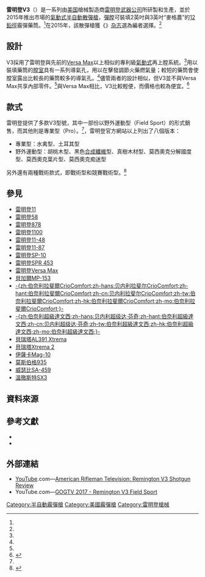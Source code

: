 {{noteTA
|G1=軍事
|G2=長度單位
|G3=Firearms
}}
{{Infobox Weapon
| name = 雷明登V3<br />{{Lang|en|Remington V3}}
| image = 
| image_size = 300px
| caption = 
| origin = {{flagcountry|United States}}
|type= [[半自動霰彈槍|半自動]][[霰彈槍|霰彈槍]]
<!-- Type selection -->| is_ranged = yes
| is_bladed = 
| is_explosive = 
| is_artillery = 
| is_vehicle = 
| is_missile = 
| is_UK = <!-- Service history -->
| service= 
| used_by = 
| wars = <!-- Production history -->
| designer = [[雷明登武器公司|雷明登]]
| design_date = 
| manufacturer = 雷明登
| unit_cost = 推出市面時的[[建議售價|建議售價]]：＄995
| production_date = 2015年—
| number = 
| variants = <div class="NavFrame collapsed" style="color: black; background-color: #FFFFFF; margin: 0 auto; padding: 0 10px; text-align: left;"><div class="NavHead" style="background-color: #FFFFFF; margin: 0 auto; padding: 0 10px; font-weight:normal;"></div><div class="NavContent" style="background-color: #FFFFFF; margin: 0 auto; padding: 0 10px;">
* 野外運動型（Field Sport）
* 專業型（Pro）
* 戰術型（Tactical）
</div>
</div>
<!-- General specifications -->| spec_label = <ref name=Website>{{cite web |url=https://www.remington.com/shotguns/autoloading/v3-field-sport/ |title=The Model V3 |website=remington.com |accessdate=June 6, 2020}}</ref><ref>{{cite web |url=https://www.remington.com/sites/default/files/documents/V3%20-%207-30-15.pdf |title=Owner's Manual / Instruction Book for: Remington V3 Autoloading Shotguns |website=remington.com |accessdate=June 6, 2020}}</ref><ref name=Hendricks>{{cite web |url=https://www.shotgunlife.com/shotguns/guns/hits-and-misses-of-the-remington-v3-semi-auto.html |title=Hits and Misses of the Remington V3 Semi-Auto |first=Bryan |last=Hendricks |website=shotgunlife.com |date= |accessdate=June 6, 2020}}</ref>
| weight = 空槍、28英吋槍管：3.29[[千克|千克]]（7.25[[磅|磅]]）
| length = <div class="NavFrame collapsed" style="color: black; background-color: #FFFFFF; margin: 0 auto; padding: 0 10px; text-align: left;"><div class="NavHead" style="background-color: #FFFFFF; margin: 0 auto; padding: 0 10px; font-weight:normal;"></div><div class="NavContent" style="background-color: #FFFFFF; margin: 0 auto; padding: 0 10px;">
* 26英吋槍管：1,193.8毫米（47英吋）
* 28英吋槍管：1,244.6毫米（49英吋）
</div>
</div>
| part_length = <div class="NavFrame collapsed" style="color: black; background-color: #FFFFFF; margin: 0 auto; padding: 0 10px; text-align: left;"><div class="NavHead" style="background-color: #FFFFFF; margin: 0 auto; padding: 0 10px; font-weight:normal;"></div><div class="NavContent" style="background-color: #FFFFFF; margin: 0 auto; padding: 0 10px;">
* 戰術型以外的衍生型：
** 26英吋：660.4毫米
** 28英吋：711.2毫米
* 戰術型：
** 18.5英吋：469.9毫米
** 22英吋：558.8毫米
</div>
</div>
| width = 
| height = 
| diameter = 
| crew = <!-- Ranged weapon specifications -->
| cartridge = [[霰彈|12鉛徑霰彈]]
| cartridge_weight = 
| caliber = <div class="NavFrame collapsed" style="color: black; background-color: #FFFFFF; margin: 0 auto; padding: 0 10px; text-align: left;"><div class="NavHead" style="background-color: #FFFFFF; margin: 0 auto; padding: 0 10px; font-weight:normal;"></div><div class="NavContent" style="background-color: #FFFFFF; margin: 0 auto; padding: 0 10px;">
* 18.53×69.85毫米（0.73×2.75英吋）
* 18.53×76.2毫米（0.73×3英吋）
</div>
</div>
| barrels = 1根，[[滑膛槍炮|滑膛]]，[[槍口|槍口]]具有裝上可轉換式[[喉缩|喉缩]]的螺紋
| action = [[氣動式_(槍械)|氣動式]]
| mode = {{Link-en|半自動槍械|Semi-automatic firearm|半自動}}
| rate = 
| velocity = 
| energy = 
| range = 
| max_range = 
| feed = 內置式[[彈匣#管式彈倉|管式彈倉]]<br />2{{frac|3|4}}英吋最大彈數：<div class="NavFrame collapsed" style="color: black; background-color: #FFFFFF; margin: 0 auto; padding: 0 10px; text-align: left;"><div class="NavHead" style="background-color: #FFFFFF; margin: 0 auto; padding: 0 10px; font-weight:normal;"></div><div class="NavContent" style="background-color: #FFFFFF; margin: 0 auto; padding: 0 10px;">
* 戰術型以外的衍生型：3+1發
* 戰術型：
** 6+1發
** 8+1發
</div>
</div>
| sights = <div class="NavFrame collapsed" style="color: black; background-color: #FFFFFF; margin: 0 auto; padding: 0 10px; text-align: left;"><div class="NavHead" style="background-color: #FFFFFF; margin: 0 auto; padding: 0 10px; font-weight:normal;"></div><div class="NavContent" style="background-color: #FFFFFF; margin: 0 auto; padding: 0 10px;">
* [[機械瞄具|機械瞄具]]
* [[機匣|機匣]]頂部加裝的[[皮卡汀尼導軌|MIL-STD-1913戰術導軌]]上安裝日間／夜間[[瞄准镜|光學瞄準／狙擊鏡]]、[[紅點鏡|紅點鏡／反射式瞄準鏡]]、[[全像武器照準器|全息瞄準鏡]]、[[夜視鏡|夜視鏡]]或[[熱成像儀|熱成像儀]]（可拆卸）
</div>
</div>
<!-- 火炮規格 -->| breech = 
| recoil = 
| carriage = 
| elevation = 
| traverse = <!-- 刃器規格 -->
| blade_type = 
| hilt_type = 
| sheath_type = 
| head_type = 
| haft_type = <!-- 爆炸物內填炸藥規格 -->
| filling = 
| filling_weight = 
| detonation = 
| yield = <!-- 車輛/飛彈規格 -->
| armour = 
| primary_armament = 
| secondary_arament = 
| engine = 
| engine_power = 
| transmission = 
| payload_capacity = 
| fuel_capacity = 
| pw_ratio = 
| suspension = 
| clearance = 
| vehicle_range = 
| speed = 
| guidance = 
| steering = <!-- Missiles only -->
| wingspan = 
| propellant = 
| ceiling = 
| altitude = 
| depth = 
| boost = 
| accuracy = 
| launch_platform = 
| transport = 
}}
 
'''雷明登V3'''（{{Lang-en|Remington V3}}）是一系列由[[美国|美国]]槍械製造商[[雷明登武器公司|雷明登武器公司]]所研製和生產，並於2015年推出市場的[[氣動式_(槍械)|氣動式]][[半自動霰彈槍|半自動]][[散彈槍|散彈槍]]，[[彈膛|彈膛]]可裝填2{{frac|3|4}}英吋與3英吋“麥格農”的[[霰彈|12鉛徑]]霰彈藥筒。<ref name=Hendricks/>在2015年，該散彈槍獲《{{Link-en|運動至遠方|Sports Afield}}》[[杂志|杂志]]選為編者選擇。<ref name=Website/>
 
== 設計 ==
V3採用了雷明登與先前的[[雷明登維爾薩—馬科斯半自動霰彈槍|Versa Max]]以上相似的專利級[[氣動式_(槍械)|氣動式]]再上膛系統。<ref name=Hendricks/>用以裝填藥筒的[[膛室|膛室]]具有一系列導氣孔，用以在擊發調節火藥燃氣量；較短的藥筒會使膛室露出比較長的藥筒較多的導氣孔。<ref name=Hendricks/>儘管兩者的設計相似，但V3並不與Versa Max共享內部零件。<ref name=Hendricks/>與Versa Max相比，V3比較輕便，而價格也較為便宜。<ref>{{cite web |url=https://www.americanrifleman.org/articles/2016/8/29/remington-v3-shotgun-review/ |title=Remington V3 Shotgun Review |first=John |last=Zent |website={{Link-en|美國槍手|American Rifleman|American Rifleman}} |date=August 29, 2016 |accessdate=June 6, 2020}}</ref>
 
== 款式 ==
雷明登提供了多款V3型號，其中一部份以野外運動型（Field Sport）的形式銷售，而其他則是專業型（Pro）。<ref name=Website/>{{asof|2020|6}}，雷明登官方網站以上列出了八個版本：

* 專業型：水禽型、土耳其型
* 野外運動型：胡桃木型、黑色[[合成纖維|合成纖維]]型、真樹木材型、莫西奧克分解國度型、莫西奧克葉片型、莫西奧克{{Link-en|全國野火雞聯盟|National Wild Turkey Federation|NWTF}}痴迷型

另外還有兩種戰術款式，即戰術型和競賽戰術型。<ref>{{cite web |url=https://www.remington.com/shotguns/tactical/ |title=Remington Tactical Shotguns |website=remington.com |accessdate=June 6, 2020}}</ref>

== 參見 ==
{{div col|cols=2}}
* [[白朗寧Auto-5半自動霰彈槍|雷明登11]]
* [[雷明登58半自動霰彈槍|雷明登58]]
* [[雷明登878半自動霰彈槍|雷明登878]]
* [[雷明登1100半自動霰彈槍|雷明登1100]]
* [[雷明登11-48半自動霰彈槍|雷明登11-48]]
* [[雷明登11-87半自動霰彈槍|雷明登11-87]]
* [[雷明登SP-10半自動霰彈槍|雷明登SP-10]]
* [[雷明登斯巴達453半自動霰彈槍|雷明登SPR 453]]
* [[雷明登維爾薩—馬科斯半自動霰彈槍|雷明登Versa Max]]
* [[貝加爾MP-153半自動霰彈槍|貝加爾MP-153]]
* [[伯奈利拉斐爾CrioComfort半自動霰彈槍|-{zh:伯奈利拉斐爾CrioComfort;zh-hans:贝内利拉斐尔CrioComfort;zh-hant:伯奈利拉斐爾CrioComfort;zh-cn:贝内利拉斐尔CrioComfort;zh-tw:伯奈利拉斐爾CrioComfort;zh-hk:伯奈利拉斐爾CrioComfort;zh-mo:伯奈利拉斐爾CrioComfort;}-]]
* [[伯奈利超級達文西半自動霰彈槍|-{zh:伯奈利超級達文西;zh-hans:贝内利超级达·芬奇;zh-hant:伯奈利超級達文西;zh-cn:贝内利超级达·芬奇;zh-tw:伯奈利超級達文西;zh-hk:伯奈利超級達文西;zh-mo:伯奈利超級達文西;}-]]
* [[貝瑞塔AL391半自動霰彈槍|貝瑞塔AL391 Xtrema]]
* [[貝瑞塔Xtrema_2半自動霰彈槍|貝瑞塔Xtrema 2]]
* [[伊薩卡Mag-10半自動霰彈槍|伊薩卡Mag-10]]
* [[莫斯伯格935半自動霰彈槍|莫斯伯格935]]
* [[威瑟比SA-459半自動霰彈槍|威瑟比SA-459]]
* [[溫徹斯特SX3半自動霰彈槍|溫徹斯特SX3]]
{{div col end}}
<!-- == 註釋 ==
{{Reflist|group=note}} -->
== 資料來源 ==
<div class="references-small">
<references />
</div>
 
== 參考文獻 ==
* {{cite web |url=https://www.americanhunter.org/articles/2016/3/18/hardware-remington-v3-field-sport/ |title=Hardware: Remington V3 Field Sport |first=David |last=Draper |website=americanhunter.org |date=March 18, 2016 |accessdate=June 6, 2020}}
* {{cite web |url=https://www.thetruthaboutguns.com/gun-review-remington-v3-shotgun/ |title=Gun Review: Remington V3 Field Sport Shotgun |first=Dan |last=Zimmerman |website=thetruthaboutguns.com |date=July 13, 2016 |accessdate=June 6, 2020}}
 
== 外部連結 ==
* [[YouTube|YouTube]].com—[https://www.youtube.com/watch?v=AAgGL6Coq48 American Rifleman Television: Remington V3 Shotgun Review]
* YouTube.com—[https://www.youtube.com/watch?v=puEWH0F9N10 GOGTV 2017 - Remington V3 Field Sport]
 
{{雷明登武器公司槍械及子彈}}

[[Category:半自動霰彈槍|Category:半自動霰彈槍]]
[[Category:美國霰彈槍|Category:美國霰彈槍]]
[[Category:雷明登槍械|Category:雷明登槍械]]